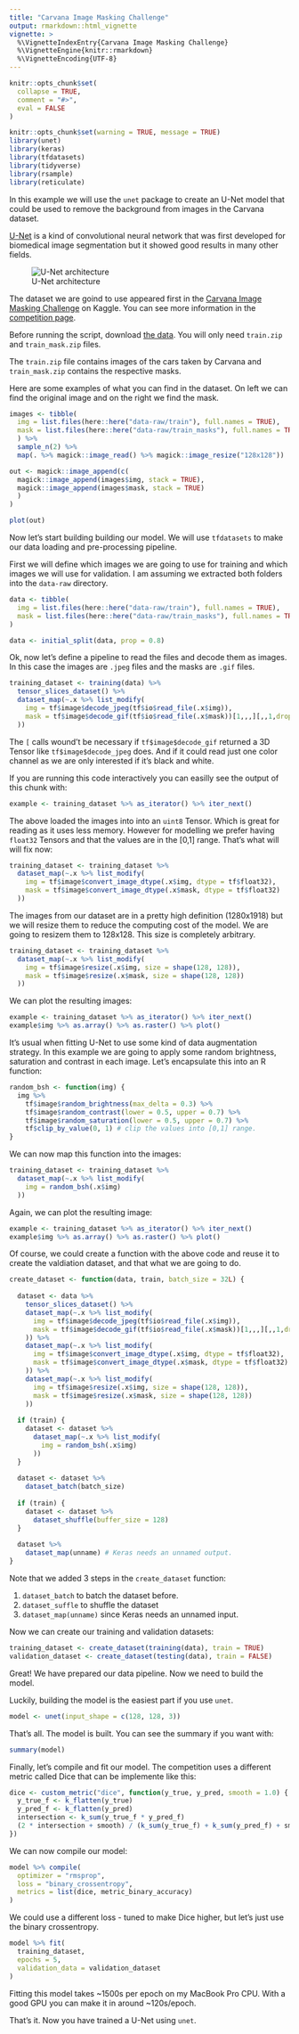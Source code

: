 ```yaml
---
title: "Carvana Image Masking Challenge"
output: rmarkdown::html_vignette
vignette: >
  %\VignetteIndexEntry{Carvana Image Masking Challenge}
  %\VignetteEngine{knitr::rmarkdown}
  %\VignetteEncoding{UTF-8}
---
```


```r
knitr::opts_chunk$set(
  collapse = TRUE,
  comment = "#>",
  eval = FALSE
)
```

```r
knitr::opts_chunk$set(warning = TRUE, message = TRUE)
library(unet)
library(keras)
library(tfdatasets)
library(tidyverse)
library(rsample)
library(reticulate)
```

In this example we will use the `unet` package to create an U-Net model that
could be used to remove the background from images in the Carvana dataset.

[U-Net](https://arxiv.org/abs/1505.04597) is a kind of convolutional neural network that was first developed for biomedical image segmentation but it showed good results in many other fields. 

![U-Net architecture](https://user-images.githubusercontent.com/4706822/63275620-3c987800-c278-11e9-9d92-66d1264eb05c.png)



The dataset we are goind to use appeared first in the [Carvana Image Masking Challenge](https://www.kaggle.com/c/carvana-image-masking-challenge/overview)
on Kaggle. You can see more information in the [competition page](https://www.kaggle.com/c/carvana-image-masking-challenge/overview).

Before running the script, download [the data](https://www.kaggle.com/c/carvana-image-masking-challenge/data). You will only
need `train.zip` and `train_mask.zip` files.

The `train.zip` file contains images of the cars taken by Carvana and `train_mask.zip`
contains the respective masks. 

Here are some examples of what you can find in the dataset. On left we can find the
original image and on the right we find the mask.

```r
images <- tibble(
  img = list.files(here::here("data-raw/train"), full.names = TRUE),
  mask = list.files(here::here("data-raw/train_masks"), full.names = TRUE)
  ) %>% 
  sample_n(2) %>% 
  map(. %>% magick::image_read() %>% magick::image_resize("128x128"))

out <- magick::image_append(c(
  magick::image_append(images$img, stack = TRUE), 
  magick::image_append(images$mask, stack = TRUE)
  )
)

plot(out)
```

Now let's start building building our model. We will use `tfdatasets` to make our
data loading and pre-processing pipeline. 

First we will define which images we are going to use for training and which images
we will use for validation. I am assuming we extracted both folders into the `data-raw` directory.

```r
data <- tibble(
  img = list.files(here::here("data-raw/train"), full.names = TRUE),
  mask = list.files(here::here("data-raw/train_masks"), full.names = TRUE)
)

data <- initial_split(data, prop = 0.8)
```

Ok, now let's define a pipeline to read the files and decode them as images. In
this case the images are `.jpeg` files and the masks are `.gif` files.

```r
training_dataset <- training(data) %>%  
  tensor_slices_dataset() %>% 
  dataset_map(~.x %>% list_modify(
    img = tf$image$decode_jpeg(tf$io$read_file(.x$img)),
    mask = tf$image$decode_gif(tf$io$read_file(.x$mask))[1,,,][,,1,drop=FALSE]
  ))
```

The `[` calls wound't be necessary if `tf$image$decode_gif` returned a 3D Tensor like `tf$image$decode_jpeg` does. And if it could read just one color channel as we are only interested if it's black and white.

If you are running this code interactively you can easilly see the output of this
chunk with:

```r
example <- training_dataset %>% as_iterator() %>% iter_next()
```

The above loaded the images into into an `uint8` Tensor. Which is great for reading 
as it uses less memory. However for modelling we prefer having `float32` Tensors 
and that the values are in the [0,1] range. That's what will will fix now:

```r
training_dataset <- training_dataset %>% 
  dataset_map(~.x %>% list_modify(
    img = tf$image$convert_image_dtype(.x$img, dtype = tf$float32),
    mask = tf$image$convert_image_dtype(.x$mask, dtype = tf$float32)
  ))
```

The images from our dataset are in a pretty high definition (1280x1918) but we will resize them to reduce the computing cost of the model. We are going to resizem them to 128x128. This size is completely arbitrary.

```r
training_dataset <- training_dataset %>% 
  dataset_map(~.x %>% list_modify(
    img = tf$image$resize(.x$img, size = shape(128, 128)),
    mask = tf$image$resize(.x$mask, size = shape(128, 128))
  ))
```

We can plot the resulting images:

```r
example <- training_dataset %>% as_iterator() %>% iter_next()
example$img %>% as.array() %>% as.raster() %>% plot()
```

It's usual when fitting U-Net to use some kind of data augmentation strategy.
In this example we are going to apply some random brightness, saturation and
contrast in each image. Let's encapsulate this into an R function:

```r
random_bsh <- function(img) {
  img %>% 
    tf$image$random_brightness(max_delta = 0.3) %>% 
    tf$image$random_contrast(lower = 0.5, upper = 0.7) %>% 
    tf$image$random_saturation(lower = 0.5, upper = 0.7) %>% 
    tf$clip_by_value(0, 1) # clip the values into [0,1] range.
}
```

We can now map this function into the images:

```r
training_dataset <- training_dataset %>% 
  dataset_map(~.x %>% list_modify(
    img = random_bsh(.x$img)
  ))
```

Again, we can plot the resulting image:

```r
example <- training_dataset %>% as_iterator() %>% iter_next()
example$img %>% as.array() %>% as.raster() %>% plot()
```

Of course, we could create a function with the above code and reuse it to create
the valdiation dataset, and that what we are going to do.

```r
create_dataset <- function(data, train, batch_size = 32L) {
  
  dataset <- data %>% 
    tensor_slices_dataset() %>% 
    dataset_map(~.x %>% list_modify(
      img = tf$image$decode_jpeg(tf$io$read_file(.x$img)),
      mask = tf$image$decode_gif(tf$io$read_file(.x$mask))[1,,,][,,1,drop=FALSE]
    )) %>% 
    dataset_map(~.x %>% list_modify(
      img = tf$image$convert_image_dtype(.x$img, dtype = tf$float32),
      mask = tf$image$convert_image_dtype(.x$mask, dtype = tf$float32)
    )) %>% 
    dataset_map(~.x %>% list_modify(
      img = tf$image$resize(.x$img, size = shape(128, 128)),
      mask = tf$image$resize(.x$mask, size = shape(128, 128))
    ))
  
  if (train) {
    dataset <- dataset %>% 
      dataset_map(~.x %>% list_modify(
        img = random_bsh(.x$img)
      )) 
  }
  
  dataset <- dataset %>% 
    dataset_batch(batch_size)
  
  if (train) {
    dataset <- dataset %>% 
      dataset_shuffle(buffer_size = 128)
  }
  
  dataset %>% 
    dataset_map(unname) # Keras needs an unnamed output.
}
```


Note that we added 3 steps in the `create_dataset` function:

1. `dataset_batch` to batch the dataset before.
2. `dataset_suffle` to shuffle the dataset
3. `dataset_map(unname)` since Keras needs an unnamed input.

Now we can create our training and validation datasets:

```r
training_dataset <- create_dataset(training(data), train = TRUE)
validation_dataset <- create_dataset(testing(data), train = FALSE)
```

Great! We have prepared our data pipeline. Now we need to build the model.

Luckily, building the model is the easiest part if you use `unet`.

```r
model <- unet(input_shape = c(128, 128, 3))
```

That's all. The model is built. You can see the summary if you want with:

```r
summary(model)
```

Finally, let's compile and fit our model. The competition uses a different metric 
called Dice that can be implemente like this:

```r
dice <- custom_metric("dice", function(y_true, y_pred, smooth = 1.0) {
  y_true_f <- k_flatten(y_true)
  y_pred_f <- k_flatten(y_pred)
  intersection <- k_sum(y_true_f * y_pred_f)
  (2 * intersection + smooth) / (k_sum(y_true_f) + k_sum(y_pred_f) + smooth)
})
```

We can now compile our model:

```r
model %>% compile(
  optimizer = "rmsprop",
  loss = "binary_crossentropy",
  metrics = list(dice, metric_binary_accuracy)
)
```

We could use a different loss - tuned to make Dice higher, but let's just use the 
binary crossentropy.

```r
model %>% fit(
  training_dataset,
  epochs = 5, 
  validation_data = validation_dataset
)
```

Fitting this model takes ~1500s per epoch on my MacBook Pro CPU. With a good GPU
you can make it in around ~120s/epoch.

That's it. Now you have trained a U-Net using `unet`.





